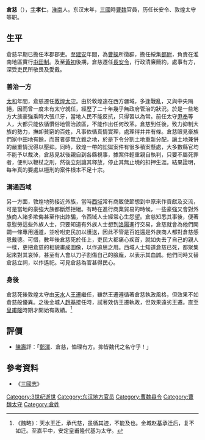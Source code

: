 {{東亞男性歷史人物
|名稱 = 倉慈
|身份 = 地方官員
|國家 = [[中國|中國]]
|時代 =  [[東漢|東漢]]→三國
|主君 =
|屆數 =
|最高職務 =[[太守|太守]]
|前任 = 
|繼任 = 
|圖片名稱 =
|圖片大小 =
|圖片說明 =
|姓 =倉
|名 =慈
|姓名 =
|字 =孝仁
|號=
|名乘 = <!--琉球士族用-->
|官職 =
|封爵 =
|封號 =
|位階 =
|御稱號 = <!--日本皇族之稱號-->
|宮號1 = <!--日本皇族之宮號-->
|宮號2 = <!--朝鮮王族之宮號-->
|封地 =
|神號 =
|尊號 =
|族裔 = 
|旗籍 = <!--清朝旗人專用-->
|氏族 =
|籍貫 = 淮南
|本貫 = <!--朝鮮人用-->
|祖籍 =
|本籍 =
|出身地 =
|府邸 =
|世系 = 
|初名 =
|乳名 = <!--日本、朝鮮、琉球以外人物用-->
|幼名 = <!--日本人用-->
|兒名 = <!--朝鮮人用-->
|童名 = <!--琉球人用-->
|小字 =
|別名 =
|法號 =
|院號 =
|其他名號 =
|出生日期 =
|出生地點 =
|婚年 =
|逝世日期 =
|逝世地點 =
|廟號 =
|諡號 =
|墓葬 =
|祠廟 =
|父親 =
|嫡母 =
|母親 =
|繼父=
|繼母=
|養父=
|養母=
|猶父= <!--日本人用-->
|烏帽子親= <!--日本人、琉球人用-->
|元配 =
|正室 =
|妻 =
|繼室 =
|平妻 =
|側室 =
|元配之父 =
|元配之嫡母 =
|元配之母 =
|正室之父 =
|正室之嫡母 =
|正室之母 =
|妻之父 =
|妻之嫡母 =
|妻之母 =
|繼室之父 =
|繼室之嫡母 =
|繼室之母 =
|平妻之父 =
|平妻之嫡母 =
|平妻之母 =
|兄弟 =
|姊妹 =
|嫡兄弟 =
|嫡姊妹 =
|庶兄弟 =
|庶姊妹 =
|同胞兄弟 =
|同胞姊妹 =
|異母兄弟 =
|異母姊妹 =
|異父兄弟 =
|異父姊妹 =
|繼兄弟 =
|繼姊妹 =
|子 =
|女 =
|嫡子 =
|嫡女 =
|庶子 =
|庶女 =
|養子 =
|養女 =
|猶子 = <!--日本人用-->
|婿養子 = <!--日本人用-->
|烏帽子子 = <!--日本人用-->
|繼子 =
|繼女 =
|其他親屬 =
|出身 = <!---此处指科举出身--->
|功名 = 
|經歷 = 
|著作 =
|注釋 =
}}

'''倉慈'''（{{bd|?||?|}}），[[表字|字]]'''孝仁'''，[[淮南郡|淮南]]人。东汉末年，[[三國|三國]]時[[曹魏|曹魏]]官員，历任长安令、敦煌太守等职。

==生平==
倉慈早期已擔任本郡郡吏。至[[建安_(东汉)|建安]]年間，為[[曹操|曹操]]所徵辟，擔任綏集[[都尉|都尉]]，負責在淮南地區實行[[屯田制|屯田制]]。及至[[黃初|黃初]]後期，倉慈遷任[[長安縣|長安]][[县令|令]]，行政清廉簡約，處事有方，深受吏民所敬畏及愛戴。

===善治一方===
[[太和_(曹魏)|太和]]年間，倉慈遷任[[敦煌郡|敦煌]][[太守|太守]]。由於敦煌遠在西方疆域，多逢戰亂，又與中央隔絕，因而曾一度未有太守就任，經歷了二十年幾乎無政府管治的狀況。於是一些地方大族豪強乘時大張爪牙，當地人民不能反抗，只得習以為常。前任太守[[尹奉|尹奉]]等人，大都只能依循慣俗地管治該區，不能作出任何改革。倉慈到任後，致力抑制大族的勢力，撫卹貧窮的百姓，凡事依循真情實理，處理得井井有條。倉慈眼見豪族們家中田地有餘，而貧者卻無立錐之地，於是下令分割土地重新分配，讓土地兼併的嚴重情況得以壓抑。同時，敦煌一帶的訟獄案件有很多積案懸處，大多數縣官均不能予以裁決，倉慈見狀後親自到各縣視事，據案件輕重親自執判，只要不屬死罪者，便判以鞭杖之刑，然後立刻讓其釋放，停止其無止境的扣押生涯。結果證明，每年真的要處以極刑的案件根本不足十宗。

===溝通西域===
另一方面，敦煌地勢接近外族，當時[[西域|西域]]常有商販使節想到中原來作貢獻及交流，可是當地的豪強大族都斷然拒絕。有時在進行商業貿易的時候，一些豪強又會對外族商人諸多欺侮甚至作出詐騙，令西域人士經常心生怨望。倉慈知悉其事後，便著意慰勞這些外族人士，只要知道有外族人士想到[[洛陽|洛陽]]進行交易，倉慈就會為他們開闢一條專用通道，並吩咐吏民加以護送，因此不管是百姓還是外族商人都對倉慈感恩戴德。可惜，數年後倉慈死於任上，吏民大都痛心疾首，就如失去了自己的親人一樣，更把倉慈的相貌畫成圖像，以作追思之用。西域人士知道倉慈已死，都聚集起來對其哀悼，甚至有人會以刀子割傷自己的臉龐，以表示其血誠。他們同時又替倉慈立祠，以作遙祀。可見倉慈為官甚得民心。

===身後===
倉慈死後敦煌太守由[[天水|天水]]人[[王遷|王遷]]繼任，雖然王遷遵循著倉慈執政風格，但效果不如倉慈般優異。之後金城人[[趙基|趙基]]接任時，試著效仿王遷執政，但效果遠劣王遷。直至[[皇甫隆|皇甫隆]]時期才開始有政績。<ref>《魏略》：天水王迁，承代慈，虽循其迹，不能及也。金城赵基承迁后，复不如迁。至嘉平中，安定皇甫隆代基为太守。</ref>

==評價==
*[[陳壽|陳壽]]評：「[[鄭渾|鄭渾]]、倉慈，恤理有方。抑皆魏代之名守乎！」

==參考資料==
*《[[三國志|三國志]]》

{{三国志}}

[[Category:3世纪逝世|Category:3世纪逝世]]
[[Category:东汉地方官员|Category:东汉地方官员]]
[[Category:曹魏县令|Category:曹魏县令]]
[[Category:曹魏太守|Category:曹魏太守]]
[[Category:倉姓|Category:倉姓]]